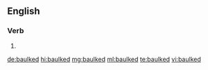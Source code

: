 ==English==

===Verb===
{{head|en|verb form}}

# {{en-past of|baulk}}

[[de:baulked]]
[[hi:baulked]]
[[mg:baulked]]
[[ml:baulked]]
[[te:baulked]]
[[vi:baulked]]